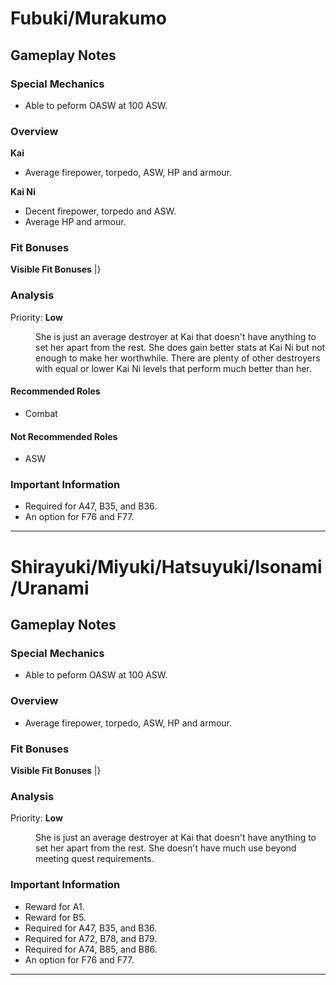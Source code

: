 =Fubuki/Murakumo=
==Gameplay Notes==
===Special Mechanics===
* Able to peform OASW at 100 ASW.

===Overview===
'''Kai'''
* Average firepower, torpedo, ASW, HP and armour.  

'''Kai Ni'''
* Decent firepower, torpedo and ASW.
* Average HP and armour.

===Fit Bonuses===
'''Visible Fit Bonuses'''
{{GunfitHeader}}
{{Gunfit
|EquipmentName= 12.7cm Twin Gun Mount Type A
|Evasion= +2
|Notes= 
}}
{{Gunfit
|EquipmentName= 12.7cm Twin Mount Type-A Kai 2
|Firepower= +1
|Notes= 
}}
{{Gunfit
|EquipmentNote= ↪With LoS Radar<ref>LoS Radar is any Radar with an LoS stat equal or greater than 5.</ref>
|Firepower= +3
|Torpedo= +1
|Evasion= +2
|Notes= 
}}
{{Gunfit
|EquipmentNote= ↪With [[61cm Triple Torpedo Mount]] or [[61cm Triple (Oxygen) Torpedo Mount]]
|Firepower= +1
|Torpedo= +3
|Notes= 
}}
{{Gunfit
|EquipmentNote= ↪With 2x [[61cm Triple Torpedo Mount]] or [[61cm Triple (Oxygen) Torpedo Mount]]
|Firepower= +2
|Torpedo= +5
|Notes= 
}}
{{Gunfit
|EquipmentNote= ↪With [[61cm Triple (Oxygen) Torpedo Mount Late Model]]
|Firepower= +1
|Torpedo= +4
|Notes= 
}}
{{Gunfit
|EquipmentNote= ↪With 2x [[61cm Triple (Oxygen) Torpedo Mount Late Model]]
|Firepower= 2
|Torpedo= +6
|Notes= 
}}
{{Gunfit
|EquipmentName= 12.7cm Twin Mount Type-A Kai 3 (Wartime Modifications) + Anti-Aircraft Fire Director
|Firepower= +2
|Anti-Air= +2
|Notes= 
}}
{{Gunfit
|EquipmentNote= ↪With Anti-Air Radar<ref>Anti-Air Radar is any Radar with an AA stat.</ref>
|Anti-Air= +6
|Notes= 
}}
{{Gunfit
|EquipmentNote= ↪With LoS Radar<ref>LoS Radar is any Radar with an LoS stat equal or greater than 5.</ref>
|Firepower= +3
|Torpedo= +1
|Evasion= +2
|Notes= 
}}
{{Gunfit
|EquipmentNote= ↪With [[61cm Triple Torpedo Mount]] or [[61cm Triple (Oxygen) Torpedo Mount]]
|Firepower= +1
|Torpedo= +3
|Notes= 
}}
{{Gunfit
|EquipmentNote= ↪With 2x [[61cm Triple Torpedo Mount]] or [[61cm Triple (Oxygen) Torpedo Mount]]
|Firepower= +2
|Torpedo= +5
|Notes= 
}}
{{Gunfit
|EquipmentNote= ↪With [[61cm Triple (Oxygen) Torpedo Mount Late Model]]
|Firepower= +1
|Torpedo= +4
|Notes= 
}}
{{Gunfit
|EquipmentNote= ↪With 2x [[61cm Triple (Oxygen) Torpedo Mount Late Model]]
|Firepower= 2
|Torpedo= +6
|Notes= 
}}
{{Gunfit
|EquipmentName= 61cm Triple (Oxygen) Torpedo Mount Late Model
|Torpedo= +2
|Evasion= +1
|Notes= 
}}
{{Gunfit
|EquipmentName= 5inch Naval Gun Mk.30 Kai + GFCS Mk.37
|Firepower= +1
|Notes= 
}}
|}<references/>

{{clear}}

===Analysis===
Priority: '''Low'''
: She is just an average destroyer at Kai that doesn't have anything to set her apart from the rest. She does gain better stats at Kai Ni but not enough to make her worthwhile. There are plenty of other destroyers with equal or lower Kai Ni levels that perform much better than her.


====Recommended Roles====
* Combat

====Not Recommended Roles====
* ASW

===Important Information===
* Required for A47, B35, and B36.
* An option for F76 and F77.
----
=Shirayuki/Miyuki/Hatsuyuki/Isonami/Uranami=
==Gameplay Notes==
===Special Mechanics===
* Able to peform OASW at 100 ASW.

===Overview===
* Average firepower, torpedo, ASW, HP and armour.  

===Fit Bonuses===
'''Visible Fit Bonuses'''
{{GunfitHeader}}
{{Gunfit
|EquipmentName= 12.7cm Twin Gun Mount Type A
|Evasion= +2
|Notes= 
}}
{{Gunfit
|EquipmentName= 12.7cm Twin Mount Type-A Kai 2
|Firepower= +1
|Notes= 
}}
{{Gunfit
|EquipmentNote= ↪With LoS Radar<ref>LoS Radar is any Radar with an LoS stat equal or greater than 5.</ref>
|Firepower= +3
|Torpedo= +1
|Evasion= +2
|Notes= 
}}
{{Gunfit
|EquipmentNote= ↪With [[61cm Triple Torpedo Mount]] or [[61cm Triple (Oxygen) Torpedo Mount]]
|Firepower= +1
|Torpedo= +3
|Notes= 
}}
{{Gunfit
|EquipmentNote= ↪With 2x [[61cm Triple Torpedo Mount]] or [[61cm Triple (Oxygen) Torpedo Mount]]
|Firepower= +2
|Torpedo= +5
|Notes= 
}}
{{Gunfit
|EquipmentNote= ↪With [[61cm Triple (Oxygen) Torpedo Mount Late Model]]
|Firepower= +1
|Torpedo= +4
|Notes= 
}}
{{Gunfit
|EquipmentNote= ↪With 2x [[61cm Triple (Oxygen) Torpedo Mount Late Model]]
|Firepower= 2
|Torpedo= +6
|Notes= 
}}
{{Gunfit
|EquipmentName= 12.7cm Twin Mount Type-A Kai 3 (Wartime Modifications) + Anti-Aircraft Fire Director
|Firepower= +2
|Anti-Air= +2
|Notes= 
}}
{{Gunfit
|EquipmentNote= ↪With Anti-Air Radar<ref>Anti-Air Radar is any Radar with an AA stat.</ref>
|Anti-Air= +6
|Notes= 
}}
{{Gunfit
|EquipmentNote= ↪With LoS Radar<ref>LoS Radar is any Radar with an LoS stat equal or greater than 5.</ref>
|Firepower= +3
|Torpedo= +1
|Evasion= +2
|Notes= 
}}
{{Gunfit
|EquipmentNote= ↪With [[61cm Triple Torpedo Mount]] or [[61cm Triple (Oxygen) Torpedo Mount]]
|Firepower= +1
|Torpedo= +3
|Notes= 
}}
{{Gunfit
|EquipmentNote= ↪With 2x [[61cm Triple Torpedo Mount]] or [[61cm Triple (Oxygen) Torpedo Mount]]
|Firepower= +2
|Torpedo= +5
|Notes= 
}}
{{Gunfit
|EquipmentNote= ↪With [[61cm Triple (Oxygen) Torpedo Mount Late Model]]
|Firepower= +1
|Torpedo= +4
|Notes= 
}}
{{Gunfit
|EquipmentNote= ↪With 2x [[61cm Triple (Oxygen) Torpedo Mount Late Model]]
|Firepower= 2
|Torpedo= +6
|Notes= 
}}
{{Gunfit
|EquipmentName= 61cm Triple (Oxygen) Torpedo Mount Late Model
|Torpedo= +2
|Evasion= +1
|Notes= 
}}
{{Gunfit
|EquipmentName= 5inch Naval Gun Mk.30 Kai + GFCS Mk.37
|Firepower= +1
|Notes= 
}}
|}<references/>

{{clear}}

===Analysis===
Priority: '''Low'''
: She is just an average destroyer at Kai that doesn't have anything to set her apart from the rest. She doesn't have much use beyond meeting quest requirements. 

===Important Information===
* Reward for A1. <Shirayuki>
* Reward for B5. <Miyuki>
* Required for A47, B35, and B36. <Shirayuki and Hatsuyuki only>
* Required for A72, B78, and B79. <Isonami and Uranami only>
* Required for A74, B85, and B86. <Uranami>
* An option for F76 and F77.
----